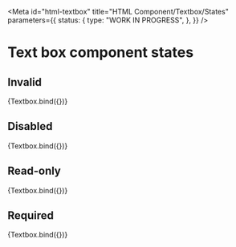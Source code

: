 <!-- @license CC0-1.0 -->


<Meta
  id="html-textbox"
  title="HTML Component/Textbox/States"
  parameters={{
    status: {
      type: "WORK IN PROGRESS",
    },
  }}
/>

# Text box component states

## Invalid

<Canvas>
  <Story
    name="invalid"
    args={{
      ...defaultArgs,
      invalid: true,
    }}
  >
    {Textbox.bind({})}
  </Story>
</Canvas>

## Disabled

<Canvas>
  <Story
    name="disabled"
    args={{
      ...defaultArgs,
      disabled: true,
    }}
  >
    {Textbox.bind({})}
  </Story>
</Canvas>

## Read-only

<Canvas>
  <Story
    name="read-only"
    args={{
      ...defaultArgs,
      readOnly: true,
    }}
  >
    {Textbox.bind({})}
  </Story>
</Canvas>

## Required

<Canvas>
  <Story
    name="required"
    args={{
      required: true,
    }}
  >
    {Textbox.bind({})}
  </Story>
</Canvas>
